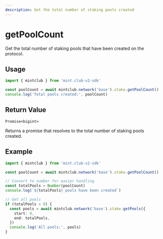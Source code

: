 ```yaml
---
description: Get the total number of staking pools created
---
```


# getPoolCount

Get the total number of staking pools that have been created on the protocol.

## Usage

```ts twoslash [example.ts]
import { mintclub } from 'mint.club-v2-sdk'

const poolCount = await mintclub.network('base').stake.getPoolCount()
console.log('Total pools created:', poolCount)
```

## Return Value

`Promise<bigint>`

Returns a promise that resolves to the total number of staking pools created.

## Example

```ts twoslash [example.ts]
import { mintclub } from 'mint.club-v2-sdk'

const poolCount = await mintclub.network('base').stake.getPoolCount()

// Convert to number for easier handling
const totalPools = Number(poolCount)
console.log(`${totalPools} pools have been created`)

// Get all pools
if (totalPools > 0) {
  const pools = await mintclub.network('base').stake.getPools({
    start: 0,
    end: totalPools,
  })
  console.log('All pools:', pools)
}
```
